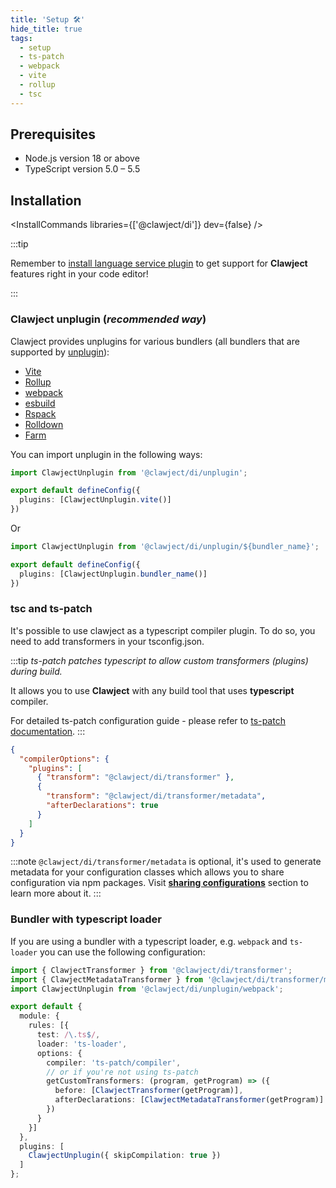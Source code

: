 ```yaml
---
title: 'Setup 🛠'
hide_title: true
tags:
  - setup
  - ts-patch
  - webpack
  - vite
  - rollup
  - tsc
---
```


## Prerequisites
  - Node.js version 18 or above
  - TypeScript version 5.0 – 5.5

## Installation


<InstallCommands
  libraries={['@clawject/di']}
  dev={false}
/>

:::tip

Remember to [install language service plugin](./language-service) to get support for **Clawject** features right in your code editor!

:::

### Clawject unplugin (*recommended way*)

Clawject provides unplugins for various bundlers (all bundlers that are supported by [unplugin](https://unplugin.unjs.io/)):
- [Vite](https://vitejs.dev/)
- [Rollup](https://rollupjs.org/)
- [webpack](https://webpack.js.org/)
- [esbuild](https://esbuild.github.io/)
- [Rspack](https://rspack.dev/)
- [Rolldown](https://rolldown.rs/)
- [Farm](https://www.farmfe.org/)

You can import unplugin in the following ways:
```ts
import ClawjectUnplugin from '@clawject/di/unplugin';

export default defineConfig({
  plugins: [ClawjectUnplugin.vite()]
})
```
Or
```ts
import ClawjectUnplugin from '@clawject/di/unplugin/${bundler_name}';

export default defineConfig({
  plugins: [ClawjectUnplugin.bundler_name()]
})
```

### tsc and ts-patch

It's possible to use clawject as a typescript compiler plugin.
To do so, you need to add transformers in your tsconfig.json.

:::tip
*ts-patch patches typescript to allow custom transformers (plugins) during build.*

It allows you to use **Clawject** with any build tool that uses **typescript** compiler.

For detailed ts-patch configuration guide - please refer to [ts-patch documentation](https://github.com/nonara/ts-patch#readme).
:::

```json title="tsconfig.json"
{
  "compilerOptions": {
    "plugins": [
      { "transform": "@clawject/di/transformer" },
      {
        "transform": "@clawject/di/transformer/metadata",
        "afterDeclarations": true
      }
    ]
  }
}
```

:::note
`@clawject/di/transformer/metadata` is optional, it's used to generate metadata for your configuration classes which allows you to share configuration via npm packages.
Visit [**sharing configurations**](./guides/sharing-configurations) section to learn more about it.
:::

### Bundler with typescript loader

If you are using a bundler with a typescript loader, e.g. `webpack` and `ts-loader` you can use the following configuration:

```ts title="webpack.config.js"
import { ClawjectTransformer } from '@clawject/di/transformer';
import { ClawjectMetadataTransformer } from '@clawject/di/transformer/metadata';
import ClawjectUnplugin from '@clawject/di/unplugin/webpack';

export default {
  module: {
    rules: [{
      test: /\.ts$/,
      loader: 'ts-loader',
      options: {
        compiler: 'ts-patch/compiler',
        // or if you're not using ts-patch
        getCustomTransformers: (program, getProgram) => ({
          before: [ClawjectTransformer(getProgram)],
          afterDeclarations: [ClawjectMetadataTransformer(getProgram)]
        })
      }
    }]
  },
  plugins: [
    ClawjectUnplugin({ skipCompilation: true })
  ]
};
```
